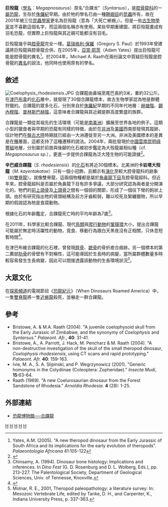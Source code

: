 {{noteTA|G1=地名}}
{{Automatic Taxobox
| taxon = Megapnosaurus
| fossil_range = 早[[侏罗纪|侏罗纪]]，{{fossil range|199|188}}
| image = SyntarsusDB.jpg
| image_caption = 
| authority = Ivie ''et al.'', 2001
| type_species = '''津巴布維巨殁龍<br>''Megapnosaurus rhodesiensis'''''
| type_species_authority = (Raath, 1969)
}}

'''巨殁龍'''（[[學名|學名]]：''Megapnosaurus''）原名“合踝龙”（''Syntarsus''），是[[腔骨龍科|腔骨龍科]]的一[[屬|屬]][[恐龍|恐龍]]，生存於[[侏儸紀|侏儸紀]]早期。由於牠的學名已由一種[[鞘翅目|鞘翅目]]的[[昆蟲|昆蟲]]所有，故在2001年被三位[[昆蟲學|昆蟲學家]]更名為巨殁龍（意為「大死亡蜥蜴」）。但是一些[[古生物學家|古生物學家]]並不喜歡這個名字，而這兩個名稱亦有使用。某些早期重建圖，將巨殁龍畫成有羽毛恐龍，但實際上巨殁龍與其近親可能都沒有羽毛。

巨殁龍幾乎與[[腔骨龍|腔骨龍]]完全一樣。[[葛瑞格利·保羅|葛瑞格利·保羅]]（Gregory S. Paul）於1993年曾建議將巨殁龍與腔骨龍合併。在2005年，[[亞當·耶茨|亞當·耶茨]]（Adam Yates）提出巨殁龍可能是腔骨龍的異名<ref name="Yates">Yates, A.M. (2005). "A new theropod dinosaur from the Early Jurassic of South Africa and its implications for the early evolution of theropods". ''Palaeontologia Africana'' 41:105-122</ref>。於2004年，Michael A. Raath在兩份論文中質疑巨殁龍是腔骨龍的[[異名|異名]]的說法，他同時也使用原有的學名。

==敘述==
[[Image:Coelophysis_rhodesiensis.JPG|thumb]]
合踝龍由鼻端至尾巴長約3米，重約32公斤。在[[津巴布韋|津巴布韋]]的[[化石|化石]]層中，就發現了30個合踝龍標本，故古生物學家認為牠是群體狩獵的。合踝龍的眾多化石，分別來自於[[侏羅紀|侏羅紀]]早期的不同年代地層：[[赫塘階|赫塘階]]、[[錫內穆階|錫內穆階]]、[[普林斯巴赫階|普林斯巴赫階]]，這意味者合踝龍與其近親是群高度繁盛的族群。

合踝龍是一類從其祖先的生活環境（可能是[[南美洲|南美洲]]）擴展至世界各地的例子。這類小型的獵食者與早期的恐龍有同樣的特徵，由於在[[非洲|非洲]]及[[美國|美國]]西南部發現其蹤跡，估計牠們在[[盤古大陸|盤古大陸]]時期就已經由一大洲遷徙至另一大洲。非洲及美國標本的差異是在[[種|種]]層面，這都支持了這種遷移的說法。2004年，兩批發現於[[中國|中國]][[雲南|雲南]][[昆明|昆明]][[祿豐組|祿豐組]]地層，分別屬於前肢與後腳的化石被初步鑑定為大殁龍屬相似種（cf. ''Megapnosaurus'' sp.），更進一步提供合踝龍為泛大陸生物的可能證據<ref>{{Cite journal | last1 = Irmis | first1 = R. B. | year = 2004 | title = First report of ''Megapnosaurus'' (Theropoda: Coelophysoidea) from China | journal = ''PaleoBios'' | volume = 24 | issue = 3 | pages = 11-18 | issn = 0031-0298 | doi =  | url = https://ucmp.berkeley.edu/research/paleobios/paleobios-back-issues/2004-2000/ | access-date = 2020-12-07 | archive-date = 2020-11-30 | archive-url = https://web.archive.org/web/20201130020438/https://ucmp.berkeley.edu/research/paleobios/paleobios-back-issues/2004-2000/ | dead-url = no }}</ref>。

'''辛巴威合踝龍'''（''S. rhodesiensis''）的[[化石|化石]]有將近30個標本。北美洲的'''卡岩塔大殁龍'''（''M. kayentakatae''）只有一個小冠飾，且顯示有[[演化|演化]]至較大腔骨龍科的跡象（如[[雙脊龍|雙脊龍]]）。就像雙脊龍，這兩個物種都是屬於[[角鼻龍下目|角鼻龍下目]]及腔骨龍超科。但近年來，腔骨龍超科是否屬於角鼻龍下目有許多爭議，大部分研究認為兩者是分開演化的。牠們的[[前上頜骨|前上頜骨]]及[[上頜骨|上頜骨]]之間有一個弱的關節，形成了一個往下彎的鉤狀上頜。由於有研究指出牠的骨頭結構及前方牙齒較弱，難以咬死及緊纏獵物，所以早期的假說認為牠是食腐動物。

根據化石的年齡鑑定，合踝龍死亡時的平均年齡為7歲<ref>Chinsamy, A. (1994). Dinosaur bone histology: Implications and inferences. In ''Dino Fest'' (G. D. Rosenburg and D. L. Wolberg, Eds.), pp. 213-227. The Palentological Society, Department of Geological Sciences, Univ. of Tennesse, Knoxville.</ref>。

在2011年，科學家比較合踝龍、現代[[鳥類|鳥類]]與[[爬行動物|爬行動物]]的[[鞏膜環|鞏膜環]]大小，提出合踝龍可能屬於無定時活躍性的動物，覓食、移動行為跟白天黑夜沒有正相關，只休息短暫時間<ref>{{cite journal|author=Schmitz, L.; Motani, R. |year=2011 |title=Nocturnality in Dinosaurs Inferred from Scleral Ring and Orbit Morphology |journal=Science |volume=332 |issue= |pages= |doi=10.1126/science.1200043 |pmid=21493820}}</ref>。

在津巴布維合踝龍的化石裡，曾發現[[脛骨|脛骨]]、[[蹠骨|蹠骨]]的骨折癒合痕跡。另一個標本的第二薦部[[肋骨|肋骨]]的骨壁有不對稱性，這可能導因於生長時的病變，當所屬群體數量多時較容易發生生長病變，因此可以間接透露該動物的生長環境狀況<ref name="molnar-pathology">Molnar, R. E., 2001, Theropod paleopathology: a literature survey: In: Mesozoic Vertebrate Life, edited by Tanke, D. H., and Carpenter, K., Indiana University Press, p. 337-363.</ref>。

==大眾文化==
在[[探索頻道|探索頻道]]的電視節目《[[恐龍紀元|恐龍紀元]]》（When Dinosaurs Roamed America）中，一隻[[雙脊龍|雙脊龍]]將一隻[[近蜥龍|近蜥龍]]殺死，並嚇走一群合踝龍。

==參考==
{{Reflist}}
* Bristowe, A. & M.A. Raath (2004). "A juvenile coelophysoid skull from the Early Jurassic of Zimbabwe, and the synonymy of ''Coelophysis'' and ''Syntarsus''." ''Palaeont. Afr.'', '''40''': 31-41.
* Bristowe, A., A. Parrott, J. Hack, M. Pencharz & M. Raath (2004). "A non-destructive investigation of the skull of the small theropod dinosaur, ''Coelophysis rhodesiensis'', using CT scans and rapid prototyping." ''Palaeont. Afr.'' '''40''': 159-163.
* Ivie, M. A., S. A. Slipinski, and P. Wegrzynowicz (2001). "Generic homonyms in the Colydiinae (Coleoptera: Zopheridae)." ''Insecta Mudi'', '''15''':63-64.
* Raath (1969). "A new Coelurosaurian dinosaur from the Forest Sandstone of Rhodesia." ''Arnoldia Rhodesia.'' '''4''' (28): 1-25.

==外部連結==
* [https://web.archive.org/web/20071109004227/http://www.dinosaur.net.cn/museum/Syntarsus.htm 恐龍博物館──合踝龍]
{{獸腳亞目|N.}}
{{Taxonbar|from=Q277277}}

[[Category:腔骨龍超科|H]]
[[Category:非洲恐龍|H]]
[[Category:北美洲恐龍|H]]
[[Category:亞洲恐龍|H]]
[[Category:侏羅紀恐龍|H]]